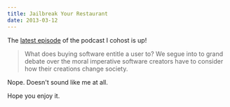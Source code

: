 ```yaml
---
title: Jailbreak Your Restaurant
date: 2013-03-12
---
```



The [latest episode](http://themasterbranch.com/2013/03/episode-5-%E2%80%93-jailbreak-your-restaurant/) of the podcast I cohost is up!

> What does buying software entitle a user to? We segue into to grand debate over the moral imperative software creators have to consider how their creations change society.

Nope. Doesn't sound like me at all.

Hope you enjoy it.


  